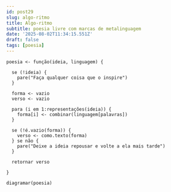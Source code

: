 ```yaml
---
id: post29
slug: algo-ritmo
title: Algo-ritmo
subtitle: poesia livre com marcas de metalinguagem
date: '2025-08-02T11:34:15.551Z'
draft: false
tags: [poesia]
---
```


```
poesia <- função(ideia, linguagem) {

  se (!ideia) {
    pare("Faça qualquer coisa que o inspire")
  }
  
  forma <- vazio
  verso <- vazio

  para (i em 1:representações(ideia)) {
    forma[i] <- combinar(linguagem[palavras])
  }

  se (!é.vazio(forma)) {
    verso <- como.texto(forma)
  } se não {
    pare("Deixe a ideia repousar e volte a ela mais tarde")
  }

  retornar verso

}

diagramar(poesia)
```